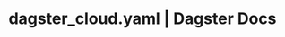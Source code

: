 ---
title: dagster_cloud.yaml | Dagster Docs
description: How to configure your code locations for configure Dagster Cloud
---